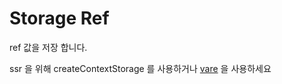 
<Meta title="use/Storage Ref"/>

# Storage Ref

ref 값을 저장 합니다.

ssr 을 위해 createContextStorage 를 사용하거나 [vare](https://www.npmjs.com/package/vare) 을 사용하세요

<Canvas>
  <Story story={Default}>
  </Story>
</Canvas>


